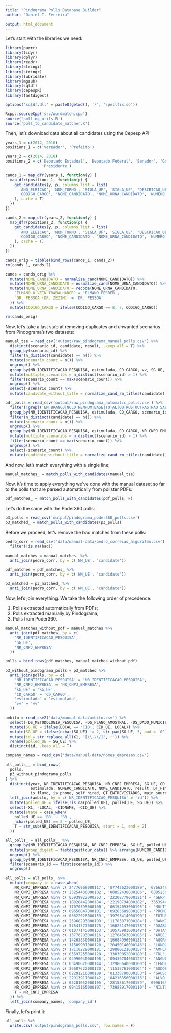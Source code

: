 ```yaml
---
title: "Pindograma Polls Database Builder"
author: "Daniel T. Ferreira"

output: html_document
---
```


<!--
This file is (c) 2020 CincoNoveSeis Jornalismo Ltda.
It is licensed under the GNU General Public License, version 3.
-->

Let's start with the libraries we need:

```r
library(purrr)
library(tidyr)
library(dplyr)
library(readr)
library(stringi)
library(stringr)
library(lubridate)
library(mgsub)
library(sqldf)
library(cepespR)
library(fastdigest)

options('sqldf.dll' = paste0(getwd(), '/', 'spellfix.so'))

Rcpp::sourceCpp('src/wordmatch.cpp')
source('polling_utils.R')
source('poll_to_candidate_matcher.R')
```

Then, let's download data about all candidates using the Cepesp API:

```r
years_1 = c(2012, 2016)
positions_1 = c('Vereador', 'Prefeito')

years_2 = c(2014, 2018)
positions_2 = c('Deputado Estadual', 'Deputado Federal', 'Senador', 'Governador',
                'Presidente')

cands_1 = map_dfr(years_1, function(y) {
  map_dfr(positions_1, function(p) {
    get_candidates(y, p, columns_list = list(
      'ANO_ELEICAO', 'NUM_TURNO', 'SIGLA_UF', 'SIGLA_UE', 'DESCRICAO_UE',
      'CODIGO_CARGO', 'NOME_CANDIDATO', 'NOME_URNA_CANDIDATO', 'NUMERO_CANDIDATO'
    ), cache = T)
  })
})

cands_2 = map_dfr(years_2, function(y) {
  map_dfr(positions_2, function(p) {
    get_candidates(y, p, columns_list = list(
      'ANO_ELEICAO', 'NUM_TURNO', 'SIGLA_UF', 'SIGLA_UE', 'DESCRICAO_UE',
      'CODIGO_CARGO', 'NOME_CANDIDATO', 'NOME_URNA_CANDIDATO', 'NUMERO_CANDIDATO'
    ), cache = T)
  })
})

cands_orig = tibble(bind_rows(cands_1, cands_2))
rm(cands_1, cands_2)

cands = cands_orig %>%
  mutate(NOME_CANDIDATO = normalize_cand(NOME_CANDIDATO)) %>%
  mutate(NOME_URNA_CANDIDATO = normalize_cand(NOME_URNA_CANDIDATO)) %>%
  mutate(NOME_URNA_CANDIDATO = recode(NOME_URNA_CANDIDATO,
    `ELMANO O VEIN TRABALHADOR` = 'ELMANO FERRER',
    `DR. PESSOA (DR. ZEZIM)` = 'DR. PESSOA'
  )) %>%
  mutate(CODIGO_CARGO = ifelse(CODIGO_CARGO == 8, 7, CODIGO_CARGO))

rm(cands_orig)
```

Now, let's take a last stab at removing duplicates and unwanted scenarios from
Pindograma's two datasets:

```r
manual_tse = read_csv('output/raw_pindograma_manual_polls.csv') %>%
  distinct(scenario_id, candidate, result, .keep_all = T) %>%
  group_by(scenario_id) %>%
  filter(n_distinct(candidate) == n()) %>%
  mutate(scenario_count = n()) %>%
  ungroup() %>%
  group_by(NR_IDENTIFICACAO_PESQUISA, estimulada, CD_CARGO, vv, SG_UE, NR_CNPJ_EMPRESA) %>%
  mutate(multiple_scenarios = n_distinct(scenario_id) > 1) %>%
  filter(scenario_count == max(scenario_count)) %>%
  ungroup() %>%
  select(-scenario_count) %>%
  mutate(candidate_without_title = normalize_cand_rm_titles(candidate))

pdf_polls = read_csv('output/raw_pindograma_automatic_polls.csv') %>%
  filter(!grepl('EM BRANCO|NULO|NENHUM|BASE|TOTAL|OUTROS|OUTRAS|NAO SABE|NAO RESPOND|RECUSA|NS\\/NR|CITOU OUTRO', candidate)) %>%
  group_by(NR_IDENTIFICACAO_PESQUISA, estimulada, CD_CARGO, scenario_id) %>%
  filter(n_distinct(candidate) == n()) %>%
  mutate(scenario_count = n()) %>%
  ungroup() %>%
  group_by(NR_IDENTIFICACAO_PESQUISA, estimulada, CD_CARGO, NR_CNPJ_EMPRESA) %>%
  mutate(multiple_scenarios = n_distinct(scenario_id) > 1) %>%
  filter(scenario_count == max(scenario_count)) %>%
  ungroup() %>%
  select(-scenario_count) %>%
  mutate(candidate_without_title = normalize_cand_rm_titles(candidate))
```

And now, let's match everything with a single line:

```r
manual_matches_ = match_polls_with_candidates(manual_tse)
```

Now, it's time to apply everything we've done with the manual dataset so far to
the polls that are parsed automatically from pollster PDFs:

```r
pdf_matches_ = match_polls_with_candidates(pdf_polls, F)
```

Let's do the same with the Poder360 polls:

```r
p3_polls = read_csv('output/pindograma_poder360_polls.csv')
p3_matched_ = match_polls_with_candidates(p3_polls)
```

Before we proceed, let's remove the bad matches from these polls:

```r
pedro_corr = read_csv('data/manual-data/pedro_correcao_algoritmo.csv') %>%
  filter(!is.na(bad))

manual_matches = manual_matches_ %>%
  anti_join(pedro_corr, by = c('NM_UE', 'candidate'))

pdf_matches = pdf_matches_ %>%
  anti_join(pedro_corr, by = c('NM_UE', 'candidate'))

p3_matched = p3_matched_ %>%
  anti_join(pedro_corr, by = c('NM_UE', 'candidate'))
```

Now, let's join everything. We take the following order of precedence:

1. Polls extracted automatically from PDFs;
2. Polls extracted manually by Pindograma;
3. Polls from Poder360.

```r
manual_matches_without_pdf = manual_matches %>%
  anti_join(pdf_matches, by = c(
    'NR_IDENTIFICACAO_PESQUISA',
    'SG_UE',
    'NR_CNPJ_EMPRESA'
  ))

polls = bind_rows(pdf_matches, manual_matches_without_pdf)

p3_without_pindograma_polls = p3_matched %>%
  anti_join(polls, by = c(
    'NR_IDENTIFICACAO_PESQUISA' = 'NR_IDENTIFICACAO_PESQUISA',
    'NR_CNPJ_EMPRESA' = 'NR_CNPJ_EMPRESA',
    'SG_UE' = 'SG_UE',
    'CD_CARGO' = 'CD_CARGO',
    'estimulada' = 'estimulada',
    'vv' = 'vv'
  ))

ambito = read_csv2('data/manual-data/ambito.csv') %>%
  select(-DS_METODOLOGIA_PESQUISA, -DS_PLANO_AMOSTRAL, -DS_DADO_MUNICIPIO) %>%
  mutate(SG_UE = ifelse(LOCAL == 'CID', CID_UE, LOCAL)) %>%
  mutate(SG_UE = ifelse(nchar(SG_UE) != 2, str_pad(SG_UE, 5, pad = '0'), SG_UE)) %>%
  mutate(id = str_replace_all(X1, '[\\-\\/]', '')) %>%
  rename(polled_UE = SG_UE) %>%
  distinct(id, .keep_all = T)

company_names = read_csv('data/manual-data/nomes_empresas.csv')

all_polls__ = bind_rows(
  polls,
  p3_without_pindograma_polls
) %>%
  distinct(year, NR_IDENTIFICACAO_PESQUISA, NR_CNPJ_EMPRESA, SG_UE, CD_CARGO,
           estimulada, NUMERO_CANDIDATO, NOME_CANDIDATO, result, DT_FIM_PESQUISA, vv, turno,
           is_fluxo, is_phone, self_hired, QT_ENTREVISTADOS, main_source, source, scenario_id, is_complete) %>%
  left_join(ambito, by = c('NR_IDENTIFICACAO_PESQUISA' = 'id')) %>%
  mutate(polled_UE = ifelse(!is.na(polled_UE), polled_UE, SG_UE)) %>%
  select(-X1, -LOCAL, -CIDNAME, -CID_UE) %>%
  mutate(state = case_when(
    polled_UE == 'BR' ~ 'BR',
    nchar(polled_UE) == 2 ~ polled_UE,
    T ~ str_sub(NR_IDENTIFICACAO_PESQUISA, start = 1, end = 2)
  ))

all_polls_ = all_polls__ %>%
  group_by(NR_IDENTIFICACAO_PESQUISA, NR_CNPJ_EMPRESA, SG_UE, polled_UE, estimulada, CD_CARGO, vv, scenario_id) %>%
  mutate(group_digest = fastdigest(cur_data() %>% arrange(NUMERO_CANDIDATO) %>% select(NUMERO_CANDIDATO, result))) %>%
  ungroup() %>%
  group_by(NR_IDENTIFICACAO_PESQUISA, NR_CNPJ_EMPRESA, SG_UE, polled_UE, estimulada, CD_CARGO, vv, group_digest) %>%
  filter(scenario_id == first(scenario_id)) %>%
  ungroup()

all_polls = all_polls_ %>%
  mutate(company_id = case_when(
    NR_CNPJ_EMPRESA %in% c('24776969000117', '07742623000189', '67662494000140', '14931054000185', '26195312000191') ~ 'REALIDADE',
    NR_CNPJ_EMPRESA %in% c('23254436000102', '00852438000106', '00852501000104') ~ 'VOX POPULI',
    NR_CNPJ_EMPRESA %in% c('05939922000263', '32208779000121') ~ 'GERP',
    NR_CNPJ_EMPRESA %in% c('10828442000184', '22198794000182', '33539440000170') ~ 'MULTIPLA',
    NR_CNPJ_EMPRESA %in% c('17070395000100', '06154093000195') ~ 'MULTIDADOS',
    NR_CNPJ_EMPRESA %in% c('09656847000101', '09283689000183') ~ 'PROMIDIA',
    NR_CNPJ_EMPRESA %in% c('03622028000159', '39795414000190') ~ 'FUTURA',
    NR_CNPJ_EMPRESA %in% c('26968293000199', '11785871000184') ~ 'RANKING',
    NR_CNPJ_EMPRESA %in% c('57541377000175', '16623147000178') ~ 'DGABC',
    NR_CNPJ_EMPRESA %in% c('01077145000153', '10575983000148') ~ 'DATAMETRICA',
    NR_CNPJ_EMPRESA %in% c('13776203000116', '12784563000105') ~ 'ARBEIT',
    NR_CNPJ_EMPRESA %in% c('14263830000116', '16684996000131') ~ 'AGORASEI',
    NR_CNPJ_EMPRESA %in% c('11509901000120', '20450146000146') ~ 'LONDON',
    NR_CNPJ_EMPRESA %in% c('17110229000181', '29880121000157') ~ 'AMPLACE',
    NR_CNPJ_EMPRESA %in% c('03397255000128', '33030852000180') ~ 'TDL',
    NR_CNPJ_EMPRESA %in% c('04996040000196', '09439784000123') ~ 'ANGULO',
    NR_CNPJ_EMPRESA %in% c('03490620000144', '32980640000100') ~ 'TENDENCIAMS',
    NR_CNPJ_EMPRESA %in% c('36607622000120', '11535761000164') ~ 'SUDOESTE',
    NR_CNPJ_EMPRESA %in% c('02291216000189', '01338700000153') ~ 'GAUSS',
    NR_CNPJ_EMPRESA %in% c('22913911000142', '04216356000118') ~ 'ALVO',
    NR_CNPJ_EMPRESA %in% c('05281052000105', '28158617000159', '00961694000123') ~ 'VOGA',
    NR_CNPJ_EMPRESA %in% c('09415165000107', '73988917000110') ~ 'NILTON',
    T ~ NR_CNPJ_EMPRESA
  )) %>%
  left_join(company_names, 'company_id')
```

Finally, let's print it:

```r
all_polls %>%
  write.csv('output/pindograma_polls.csv', row.names = F)
```